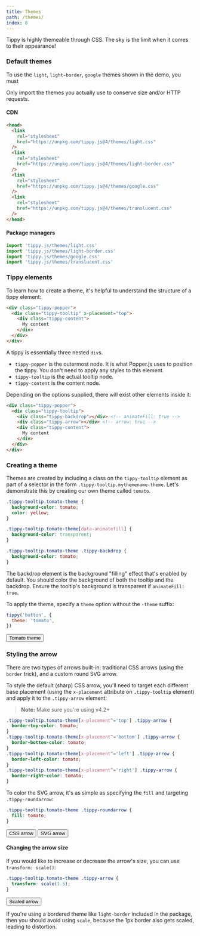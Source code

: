 ```yaml
---
title: Themes
path: /themes/
index: 8
---
```



Tippy is highly themeable through CSS. The sky is the limit when it comes to
their appearance!

### Default themes

To use the `light`, `light-border`, `google` themes shown in the demo, you must

Only import the themes you actually use to conserve size and/or HTTP requests.

#### CDN

<!-- prettier-ignore -->
```html
<head>
  <link 
    rel="stylesheet" 
    href="https://unpkg.com/tippy.js@4/themes/light.css" 
  />
  <link
    rel="stylesheet"
    href="https://unpkg.com/tippy.js@4/themes/light-border.css"
  />
  <link
    rel="stylesheet"
    href="https://unpkg.com/tippy.js@4/themes/google.css"
  />
  <link
    rel="stylesheet"
    href="https://unpkg.com/tippy.js@4/themes/translucent.css"
  />
</head>
```

#### Package managers

```js
import 'tippy.js/themes/light.css'
import 'tippy.js/themes/light-border.css'
import 'tippy.js/themes/google.css'
import 'tippy.js/themes/translucent.css'
```

### Tippy elements

To learn how to create a theme, it's helpful to understand the structure of a
tippy element:

<!-- prettier-ignore -->
```html
<div class="tippy-popper">
  <div class="tippy-tooltip" x-placement="top">
    <div class="tippy-content">
      My content
    </div>
  </div>
</div>
```

A tippy is essentially three nested `div`s.

- `tippy-popper` is the outermost node. It is what Popper.js uses to position
  the tippy. You don't need to apply any styles to this element.
- `tippy-tooltip` is the actual tooltip node.
- `tippy-content` is the content node.

Depending on the options supplied, there will exist other elements inside it:

<!-- prettier-ignore -->
```html
<div class="tippy-popper">
  <div class="tippy-tooltip">
    <div class="tippy-backdrop"></div> <!-- animateFill: true -->
    <div class="tippy-arrow"></div> <!-- arrow: true -->
    <div class="tippy-content">
      My content
    </div>
  </div>
</div>
```

### Creating a theme

Themes are created by including a class on the `tippy-tooltip` element as part
of a selector in the form `.tippy-tooltip.mythemename-theme`. Let's demonstrate
this by creating our own theme called `tomato`.

```css
.tippy-tooltip.tomato-theme {
  background-color: tomato;
  color: yellow;
}

.tippy-tooltip.tomato-theme[data-animatefill] {
  background-color: transparent;
}

.tippy-tooltip.tomato-theme .tippy-backdrop {
  background-color: tomato;
}
```

The backdrop element is the background "filling" effect that's enabled by
default. You should color the background of both the tooltip and the backdrop.
Ensure the tooltip's background is transparent if `animateFill: true`.

To apply the theme, specify a `theme` option without the `-theme` suffix:

```js
tippy('button', {
  theme: 'tomato',
})
```

<Demo>
  <Tippy theme="tomato">
    <Button>Tomato theme</Button>
  </Tippy>
</Demo>

### Styling the arrow

There are two types of arrows built-in: traditional CSS arrows (using the
`border` trick), and a custom round SVG arrow.

To style the default (sharp) CSS arrow, you'll need to target each different
base placement (using the `x-placement` attribute on `.tippy-tooltip` element)
and apply it to the `.tippy-arrow` element:

> **Note:** Make sure you're using v4.2+

```css
.tippy-tooltip.tomato-theme[x-placement^='top'] .tippy-arrow {
  border-top-color: tomato;
}
.tippy-tooltip.tomato-theme[x-placement^='bottom'] .tippy-arrow {
  border-bottom-color: tomato;
}
.tippy-tooltip.tomato-theme[x-placement^='left'] .tippy-arrow {
  border-left-color: tomato;
}
.tippy-tooltip.tomato-theme[x-placement^='right'] .tippy-arrow {
  border-right-color: tomato;
}
```

To color the SVG arrow, it's as simple as specifying the `fill` and targeting
`.tippy-roundarrow`:

<!-- prettier-ignore -->
```css
.tippy-tooltip.tomato-theme .tippy-roundarrow {
  fill: tomato;
}
```

<Demo>
  <Tippy theme="tomato" arrow>
    <Button>CSS arrow</Button>
  </Tippy>
  <Tippy theme="tomato" arrow arrowType="round">
    <Button>SVG arrow</Button>
  </Tippy>
</Demo>

#### Changing the arrow size

If you would like to increase or decrease the arrow's size, you can use
`transform: scale()`:

```css
.tippy-tooltip.tomato-theme .tippy-arrow {
  transform: scale(1.5);
}
```

<Demo>
  <Tippy theme="tomato scaled-arrow" arrow>
    <Button>Scaled arrow</Button>
  </Tippy>
</Demo>

If you're using a bordered theme like `light-border` included in the package,
then you should avoid using `scale`, because the 1px border also gets scaled,
leading to distortion.
